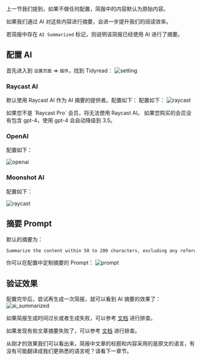 
上一节我们提到，如果不做任何配置，简报中的内容默认为原始内容。

如果我们通过 AI 对这些内容进行摘要，会进一步提升我们的阅读效率。

若简报中存在 `AI Summarized` 标记，则说明该简报已经使用 AI 进行了摘要。

## 配置 AI

首先进入到 `设置页面` => `插件`，找到 Tidyread：
![setting](https://tidyread.s3.us-west-2.amazonaws.com/setting.png)

### Raycast AI

默认使用 Raycast AI 作为 AI 摘要的提供者。配置如下：
配置如下：
![raycast](https://tidyread.s3.us-west-2.amazonaws.com/raycast_config.png)

<Callout type="warning">
    如果您不是 `Raycast Pro` 会员，将无法使用 Raycast AI。
</Callout>
<Callout type="info">
    如果您购买的会员没有包含 gpt-4，使用 gpt-4 会自动降级到 3.5。
</Callout>

### OpenAI

配置如下：

![openai](https://tidyread.s3.us-west-2.amazonaws.com/openai_config.png)

### Moonshot AI

配置如下：

![raycast](https://tidyread.s3.us-west-2.amazonaws.com/moonshot_config.png)

## 摘要 Prompt

默认的摘要为：

```md copy
Summarize the content within 50 to 200 characters, excluding any references to author publicity and promotion. The summary should be straightforward and in {{lang}}.
```

你可以在配置中定制摘要的 Prompt：
![prompt](https://tidyread.s3.us-west-2.amazonaws.com/prompt_setting.png)

## 验证效果

配置完毕后，尝试再生成一次简报，就可以看到 AI 摘要的效果了：
![ai_summarized](https://tidyread.s3.us-west-2.amazonaws.com/digest_with_ai.png)

如果简报生成时间过长或者生成失败，可以参考 [文档](/zh-CN/docs/why-digest-failed) 进行排查。

如果发现有些文章摘要失败了，可以参考 [文档](/zh-CN/docs/why-some-articles-fail-to-be-summarized) 进行排查。

从刚才的效果我们可以看出来，简报中文章的标题和内容采用的是原文的语言，有没有可能翻译成我们更熟悉的语言呢？请看下一章节。
